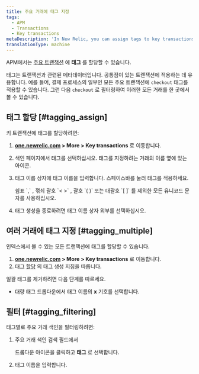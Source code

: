 ```yaml
---
title: 주요 거래에 태그 지정
tags:
  - APM
  - Transactions
  - Key transactions
metaDescription: 'In New Relic, you can assign tags to key transactions to group similar transactions together. This makes them easier to find and analyze.'
translationType: machine
---
```


APM에서는 [주요 트랜잭션](/docs/apm/transactions/key-transactions/key-transactions-tracking-important-transactions-or-events) 에 **태그** 를 할당할 수 있습니다.

태그는 트랜잭션과 관련된 메타데이터입니다. 공통점이 있는 트랜잭션에 적용하는 데 유용합니다. 예를 들어, 결제 프로세스의 일부인 모든 주요 트랜잭션에 `checkout` 태그를 적용할 수 있습니다. 그런 다음 `checkout` 로 필터링하여 이러한 모든 거래를 한 곳에서 볼 수 있습니다.

## 태그 할당 [#tagging_assign]

키 트랜잭션에 태그를 할당하려면:

1. **[one.newrelic.com](https://one.newrelic.com/all-capabilities) > More > Key transactions** 로 이동합니다.

2. 색인 페이지에서 태그를 선택하십시오. <Icon name="fe-tag"/>태그를 지정하려는 거래의 이름 옆에 있는 아이콘.

3. 태그 이름 상자에 태그 이름을 입력합니다. 스페이스바를 눌러 태그를 적용하세요.

   <Callout variant="tip">
     쉼표 `,` , 꺾쇠 괄호 `< >` , 괄호 `( )` 또는 대괄호 `[ ]` 를 제외한 모든 유니코드 문자를 사용하십시오.
   </Callout>

4. 태그 생성을 종료하려면 태그 이름 상자 외부를 선택하십시오.

## 여러 거래에 태그 지정 [#tagging_multiple]

인덱스에서 볼 수 있는 모든 트랜잭션에 태그를 할당할 수 있습니다.

1. **[one.newrelic.com](https://one.newrelic.com/all-capabilities) > More > Key transactions** 로 이동합니다.
2. 태그 [할당](#tagging_assign) 의 태그 생성 지침을 따릅니다.

일괄 태그를 제거하려면 다음 단계를 따르세요.

* 대량 태그 드롭다운에서 태그 이름의 **x** 기호를 선택합니다.

## 필터 [#tagging_filtering]

태그별로 주요 거래 색인을 필터링하려면:

1. 주요 거래 색인 검색 필드에서

   <Icon name="fe-chevron-down"/>

   드롭다운 아이콘을 클릭하고 **태그** 로 선택합니다.

2. 태그 이름을 입력합니다.